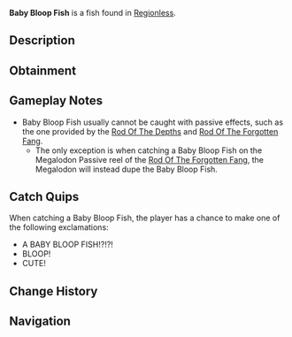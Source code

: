{{FishInfobox
|image          = Baby Bloop Fish.png
|rarity         = Secret
|sea            = First Sea
|location       = [[Regionless]]
|sublocation    = 
|sources        = Fishing Rod
|nopassive      = 1
|radar_location = 
|prog_speed     = -90
|xp             = 80000
|weather        = 
|time           = Night
|season         = Autumn
|bait           = Luminous Larva
|base_weight    = 200
|base_value     = 100000
|weight_range   = 150
|base_chance    = 1
|base_resil     = 20
}}
'''Baby Bloop Fish''' is a {{Rarity|Secret}} fish found in [[Regionless]].

== Description ==
{{Description|Potentially cute, likely dangerous!|Bestiary Entry}}

== Obtainment ==

== Gameplay Notes ==
* Baby Bloop Fish usually cannot be caught with passive effects, such as the one provided by the [[Rod Of The Depths]] and [[Rod Of The Forgotten Fang]].
** The only exception is when catching a Baby Bloop Fish on the Megalodon Passive reel of the [[Rod Of The Forgotten Fang]], the Megalodon will instead dupe the Baby Bloop Fish.

== Catch Quips ==
When catching a Baby Bloop Fish, the player has a chance to make one of the following exclamations:
* A BABY BLOOP FISH!?!?!
* BLOOP!
* CUTE!

== Change History ==
{{Change History|{{subst:Current Version}}}}

== Navigation ==
{{Fish Navbox|Regionless}}